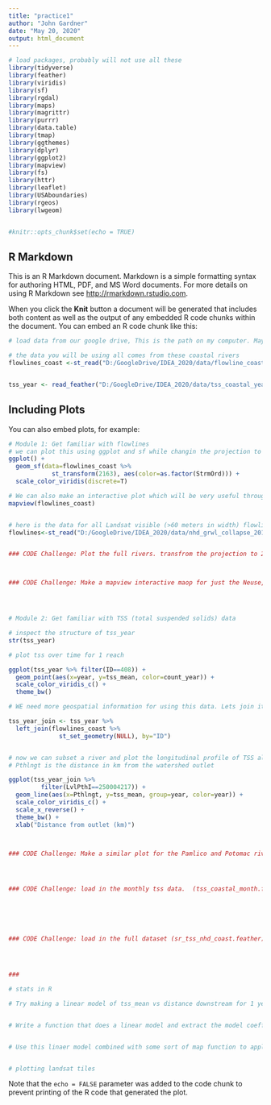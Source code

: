 ```yaml
---
title: "practice1"
author: "John Gardner"
date: "May 20, 2020"
output: html_document
---
```


```r
# load packages, probably will not use all these
library(tidyverse)
library(feather)
library(viridis)
library(sf)
library(rgdal)
library(maps)
library(magrittr)
library(purrr)
library(data.table)
library(tmap)
library(ggthemes)
library(dplyr)
library(ggplot2)
library(mapview)
library(fs)
library(httr)
library(leaflet)
library(USAboundaries)
library(rgeos)
library(lwgeom)


#knitr::opts_chunk$set(echo = TRUE)
```

## R Markdown

This is an R Markdown document. Markdown is a simple formatting syntax for authoring HTML, PDF, and MS Word documents. For more details on using R Markdown see <http://rmarkdown.rstudio.com>.

When you click the **Knit** button a document will be generated that includes both content as well as the output of any embedded R code chunks within the document. You can embed an R code chunk like this:

```r

# load data from our google drive, This is the path on my computer. Maybe different wherever you store the data. I recommend using google drive desktop and syncing our IDEA_2020 with your computer

# the data you will be using all comes from these coastal rivers
flowlines_coast <-st_read("D:/GoogleDrive/IDEA_2020/data/flowline_coastal.gpkg")


tss_year <- read_feather("D:/GoogleDrive/IDEA_2020/data/tss_coastal_year.feather")


```

## Including Plots

You can also embed plots, for example:
```r

# Module 1: Get familiar with flowlines
# we can plot this using ggplot and sf while changin the projection to make it look better to 2163
ggplot() +
  geom_sf(data=flowlines_coast %>%
            st_transform(2163), aes(color=as.factor(StrmOrd))) +
  scale_color_viridis(discrete=T)

# We can also make an interactive plot which will be very useful throughout this summer to reference what is going on in a river when looking at the TSS data. If this is a big spatial file, sometimes it takes a few minutes and will pop up in your web browser instead of in R studio
mapview(flowlines_coast)


# here is the data for all Landsat visible (>60 meters in width) flowlines that we have TSS and remote sensing data from
flowlines<-st_read("D:/GoogleDrive/IDEA_2020/data/nhd_grwl_collapse_20191002.shp")


### CODE Challenge: Plot the full rivers. transfrom the projection to 2163. and color code the rivers by their mean discharge (QE_MA) using the viridis color pallette 



### CODE Challenge: Make a mapview interactive maop for just the Neuse, Pamlico, and Potomac rivers (Hint: names are GNIS_NA, but use the LvlPthI column to subset whole rivers)





```




```r
# Module 2: Get familiar with TSS (total suspended solids) data

# inspect the structure of tss_year
str(tss_year)

# plot tss over time for 1 reach

ggplot(tss_year %>% filter(ID==408)) +
  geom_point(aes(x=year, y=tss_mean, color=count_year)) +
  scale_color_viridis_c() +
  theme_bw()

# WE need more geospatial information for using this data. Lets join it to the flowlines. but drop the actual geometry information for now

tss_year_join <- tss_year %>%
  left_join(flowlines_coast %>%
              st_set_geometry(NULL), by="ID")


# now we can subset a river and plot the longitudinal profile of TSS along distance downstream. Here for The Neuse river in NC. This will be the basis of many of yoru analysis, what is the shape of these profiles.
# Pthlngt is the distance in km from the watershed outlet

ggplot(tss_year_join %>% 
         filter(LvlPthI==250004217)) +
  geom_line(aes(x=Pthlngt, y=tss_mean, group=year, color=year)) +
  scale_color_viridis_c() +
  scale_x_reverse() +
  theme_bw() +
  xlab("Distance from outlet (km)")



### CODE Challenge: Make a similar plot for the Pamlico and Potomac rivers. try using facet_wrap to plot both at once




### CODE Challenge: load in the monthly tss data.  (tss_coastal_month.feather). join to flowlines and make a plot of tss vs distance downstream for the Neuse, Pamlico and Potomac rivers colored by month






### CODE Challenge: load in the full dataset (sr_tss_nhd_coast.feather). This already has flowlines joined.  plot of tss vs distance downstream for the Neuse, Pamlico and Potomac rivers with each line representing a separate date (or individual Landsat path). Some rivers may have multiple landsat scenes that cover this stretch of river.




### 

```



```r

# stats in R

# Try making a linear model of tss_mean vs distance downstream for 1 year (say 2016) for the Neuse river


# Write a function that does a linear model and extract the model coefficients, pvalue, and R2


# Use this linaer model combined with some sort of map function to apply to model to all years on the Neuse River



```


```r


# plotting landsat tiles

```



Note that the `echo = FALSE` parameter was added to the code chunk to prevent printing of the R code that generated the plot.
